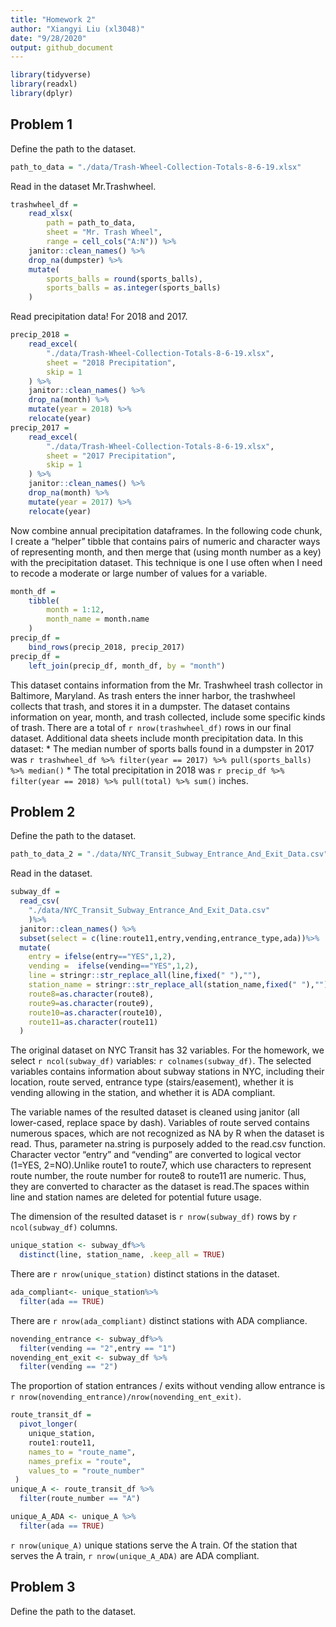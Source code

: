```yaml
---
title: "Homework 2"
author: "Xiangyi Liu (xl3048)"
date: "9/28/2020"
output: github_document
---
```


```r
library(tidyverse)
library(readxl)
library(dplyr)
```

## Problem 1

Define the path to the dataset.

```r
path_to_data = "./data/Trash-Wheel-Collection-Totals-8-6-19.xlsx"
```

Read in the dataset Mr.Trashwheel.

```r
trashwheel_df = 
	read_xlsx(
		path = path_to_data,
		sheet = "Mr. Trash Wheel",
		range = cell_cols("A:N")) %>% 
	janitor::clean_names() %>% 
	drop_na(dumpster) %>% 
	mutate(
		sports_balls = round(sports_balls),
		sports_balls = as.integer(sports_balls)
	)
```

Read precipitation data! For 2018 and 2017. 
```r
precip_2018 = 
	read_excel(
		"./data/Trash-Wheel-Collection-Totals-8-6-19.xlsx",
		sheet = "2018 Precipitation",
		skip = 1
	) %>% 
	janitor::clean_names() %>% 
	drop_na(month) %>% 
	mutate(year = 2018) %>% 
	relocate(year)
precip_2017 = 
	read_excel(
		"./data/Trash-Wheel-Collection-Totals-8-6-19.xlsx",
		sheet = "2017 Precipitation",
		skip = 1
	) %>% 
	janitor::clean_names() %>% 
	drop_na(month) %>% 
	mutate(year = 2017) %>% 
	relocate(year)
```

Now combine annual precipitation dataframes. In the following code chunk, I create a "helper" tibble that contains pairs of numeric and character ways of representing month, and then merge that (using month number as a key) with the precipitation dataset. This technique is one I use often when I need to recode a moderate or large number of values for a variable. 

```r
month_df = 
	tibble(
		month = 1:12,
		month_name = month.name
	)
precip_df = 
	bind_rows(precip_2018, precip_2017)
precip_df =
	left_join(precip_df, month_df, by = "month")
```

This dataset contains information from the Mr. Trashwheel trash collector in Baltimore, Maryland. As trash enters the inner harbor, the trashwheel collects that trash, and stores it in a dumpster. The dataset contains information on year, month, and trash collected, include some specific kinds of trash. There are a total of `r nrow(trashwheel_df)` rows in our final dataset. Additional data sheets include month precipitation data. In this dataset:
* The median number of sports balls found in a dumpster in 2017 was `r trashwheel_df %>% filter(year == 2017) %>% pull(sports_balls) %>% median()`
* The total precipitation in 2018 was `r precip_df %>% filter(year == 2018) %>% pull(total) %>% sum()` inches.

## Problem 2
Define the path to the dataset.
```r
path_to_data_2 = "./data/NYC_Transit_Subway_Entrance_And_Exit_Data.csv"
```

Read in the dataset.
```r
subway_df =
  read_csv(
    "./data/NYC_Transit_Subway_Entrance_And_Exit_Data.csv"
    )%>% 
  janitor::clean_names() %>%
  subset(select = c(line:route11,entry,vending,entrance_type,ada))%>%
  mutate(
    entry = ifelse(entry=="YES",1,2),
    vending =  ifelse(vending=="YES",1,2),
    line = stringr::str_replace_all(line,fixed(" "),""),
    station_name = stringr::str_replace_all(station_name,fixed(" "),""),
    route8=as.character(route8),
    route9=as.character(route9),
    route10=as.character(route10),
    route11=as.character(route11)
  )
```

The original dataset on NYC Transit has 32 variables. For the homework, we select `r ncol(subway_df)` variables: `r colnames(subway_df)`. The selected variables contains information about subway stations in NYC, including their location, route served, entrance type (stairs/easement), whether it is vending allowing in the station, and whether it is ADA compliant. 

The variable names of the resulted dataset is cleaned using janitor (all lower-cased, replace space by dash). Variables of route served contains numerous spaces, which are not recognized as NA by R when the dataset is read. Thus, parameter na.string is purposely added to the read.csv function. Character vector "entry" and "vending" are converted to logical vector (1=YES, 2=NO).Unlike route1 to route7, which use characters to represent route number, the route number for route8 to route11 are numeric. Thus, they are converted to character as the dataset is read.The spaces within line and station names are deleted for potential future usage. 

The dimension of the resulted dataset is `r nrow(subway_df)` rows by `r ncol(subway_df)` columns.

```r
unique_station <- subway_df%>%
  distinct(line, station_name, .keep_all = TRUE)

```
There are `r nrow(unique_station)` distinct stations in the dataset.

```r
ada_compliant<- unique_station%>%
  filter(ada == TRUE)
```
There are `r nrow(ada_compliant)` distinct stations with ADA compliance.

```r
novending_entrance <- subway_df%>%
  filter(vending == "2",entry == "1")
novending_ent_exit <- subway_df %>%
  filter(vending == "2")
```
The proportion of station entrances / exits without vending allow entrance is `r nrow(novending_entrance)/nrow(novending_ent_exit)`.


```r
route_transit_df =
  pivot_longer(
    unique_station,
    route1:route11,
    names_to = "route_name",
    names_prefix = "route",
    values_to = "route_number"
 ) 
unique_A <- route_transit_df %>%
  filter(route_number == "A")

unique_A_ADA <- unique_A %>%
  filter(ada == TRUE)
```

`r nrow(unique_A)` unique stations serve the A train. 
Of the station that serves the A train, `r nrow(unique_A_ADA)` are ADA compliant.

## Problem 3

Define the path to the dataset.



